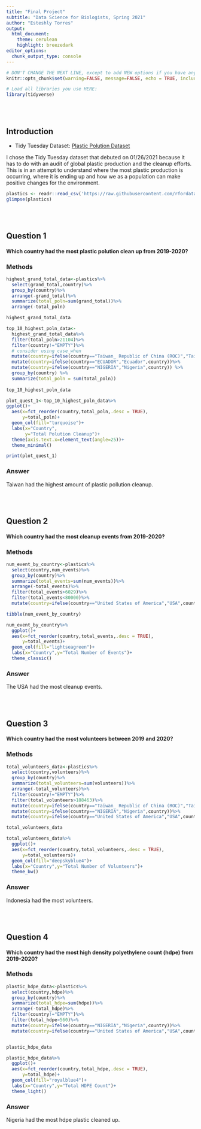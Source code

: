 ```yaml
---
title: "Final Project"
subtitle: "Data Science for Biologists, Spring 2021"
author: "Esteshly Torres"
output: 
  html_document:
    theme: cerulean
    highlight: breezedark
editor_options: 
  chunk_output_type: console
---
```


```r
# DON'T CHANGE THE NEXT LINE, except to add NEW options if you have any.
knitr::opts_chunk$set(warning=FALSE, message=FALSE, echo = TRUE, include = TRUE)

# Load all libraries you use HERE:
library(tidyverse)
```

<br><br>

## Introduction
+ Tidy Tuesday Dataset: [Plastic Polution Dataset](https://github.com/rfordatascience/tidytuesday/blob/master/data/2021/2021-01-26/readme.md)

I chose the Tidy Tuesday dataset that debuted on 01/26/2021 because it has to do with an audit of global plastic production and the cleanup efforts. This is in an attempt to understand where the most plastic production is occurring, where it is ending up and how we as a population can make positive changes for the environment.
```r
plastics <- readr::read_csv('https://raw.githubusercontent.com/rfordatascience/tidytuesday/master/data/2021/2021-01-26/plastics.csv')
glimpse(plastics)
```

<br><br>

## Question 1

#### Which country had the most plastic polution clean up from 2019-2020?

### Methods
```r
highest_grand_total_data<-plastics%>%
  select(grand_total,country)%>%
  group_by(country)%>%
  arrange(-grand_total)%>%
  summarize(total_poln=sum(grand_total))%>%
  arrange(-total_poln)

highest_grand_total_data

top_10_highest_poln_data<-
  highest_grand_total_data%>%
  filter(total_poln>21104)%>%
  filter(country!="EMPTY")%>%
  # consider using case_when
  mutate(country=ifelse(country=="Taiwan_ Republic of China (ROC)","Taiwan",country))%>%
  mutate(country=ifelse(country=="ECUADOR","Ecuador",country))%>%
  mutate(country=ifelse(country=="NIGERIA","Nigeria",country)) %>%
  group_by(country) %>%
  summarize(total_poln = sum(total_poln))
  
top_10_highest_poln_data

plot_quest_1<-top_10_highest_poln_data%>%
ggplot()+
  aes(x=fct_reorder(country,total_poln,.desc = TRUE),
      y=total_poln)+
  geom_col(fill="turquoise")+
  labs(x="Country",
       y="Total Polution Cleanup")+
  theme(axis.text.x=element_text(angle=25))+
  theme_minimal()

print(plot_quest_1)
```

### Answer

Taiwan had the highest amount of plastic pollution cleanup.


<br><br>

## Question 2

#### Which country had the most cleanup events from 2019-2020?

### Methods
```r
num_event_by_country<-plastics%>%
  select(country,num_events)%>%
  group_by(country)%>%
  summarize(total_events=sum(num_events))%>%
  arrange(-total_events)%>%
  filter(total_events>6029)%>%
  filter(total_events<80000)%>%
  mutate(country=ifelse(country=="United States of America","USA",country))

tibble(num_event_by_country)

num_event_by_country%>%
  ggplot()+
  aes(x=fct_reorder(country,total_events,.desc = TRUE),
      y=total_events)+
  geom_col(fill="lightseagreen")+
  labs(x="Country",y="Total Number of Events")+
  theme_classic()

```

### Answer

The USA had the most cleanup events.

<br><br>

## Question 3

#### Which country had the most volunteers between 2019 and 2020?

### Methods
```r
total_volunteers_data<-plastics%>%
  select(country,volunteers)%>%
  group_by(country)%>%
  summarize(total_volunteers=sum(volunteers))%>%
  arrange(-total_volunteers)%>%
  filter(country!="EMPTY")%>%
  filter(total_volunteers>188463)%>%
  mutate(country=ifelse(country=="Taiwan_ Republic of China (ROC)","Taiwan",country))%>%
  mutate(country=ifelse(country=="NIGERIA","Nigeria",country))%>%
  mutate(country=ifelse(country=="United States of America","USA",country))

total_volunteers_data

total_volunteers_data%>%
  ggplot()+
  aes(x=fct_reorder(country,total_volunteers,.desc = TRUE),
      y=total_volunteers)+
  geom_col(fill="deepskyblue4")+
  labs(x="Country",y="Total Number of Volunteers")+
  theme_bw()
```

### Answer

Indonesia had the most volunteers.


<br><br>

## Question 4

#### Which country had the most high density polyethylene count (hdpe) from 2019-2020?

### Methods

```r
plastic_hdpe_data<-plastics%>%
  select(country,hdpe)%>%
  group_by(country)%>%
  summarize(total_hdpe=sum(hdpe))%>%
  arrange(-total_hdpe)%>%
  filter(country!="EMPTY")%>%
  filter(total_hdpe>560)%>%
  mutate(country=ifelse(country=="NIGERIA","Nigeria",country))%>%
  mutate(country=ifelse(country=="United States of America","USA",country))


plastic_hdpe_data

plastic_hdpe_data%>%
  ggplot()+
  aes(x=fct_reorder(country,total_hdpe,.desc = TRUE),
      y=total_hdpe)+
  geom_col(fill="royalblue4")+
  labs(x="Country",y="Total HDPE Count")+
  theme_light()

```

### Answer

Nigeria had the most hdpe plastic cleaned up.
